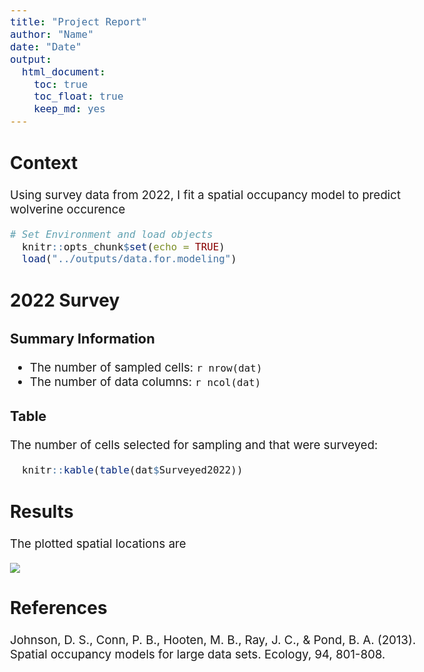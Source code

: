 ```yaml
---
title: "Project Report"
author: "Name"
date: "Date"
output:     
  html_document:
    toc: true
    toc_float: true
    keep_md: yes
---
```


<style type="text/css">
.main-container {
  max-width: 1800px;
  margin-left: auto;
  margin-right: auto;
}
</style>

<style type="text/css">
  body{
  font-size: 14pt;
}
</style>

## **Context**

Using survey data from 2022,  I fit a spatial occupancy model to predict wolverine occurence

```r
# Set Environment and load objects
  knitr::opts_chunk$set(echo = TRUE)
  load("../outputs/data.for.modeling")
```

## **2022 Survey**

### Summary Information

- The number of sampled cells: `r nrow(dat)`
- The number of data columns: `r ncol(dat)`

### Table

The number of cells selected for sampling and that were surveyed: 
```r
  knitr::kable(table(dat$Surveyed2022))
```


## **Results**

The plotted spatial locations are

![](../plots/locations.png)


## **References**

Johnson, D. S., Conn, P. B., Hooten, M. B., Ray, J. C., \& Pond, B. A. (2013). Spatial occupancy models for large data sets. Ecology, 94, 801-808.

